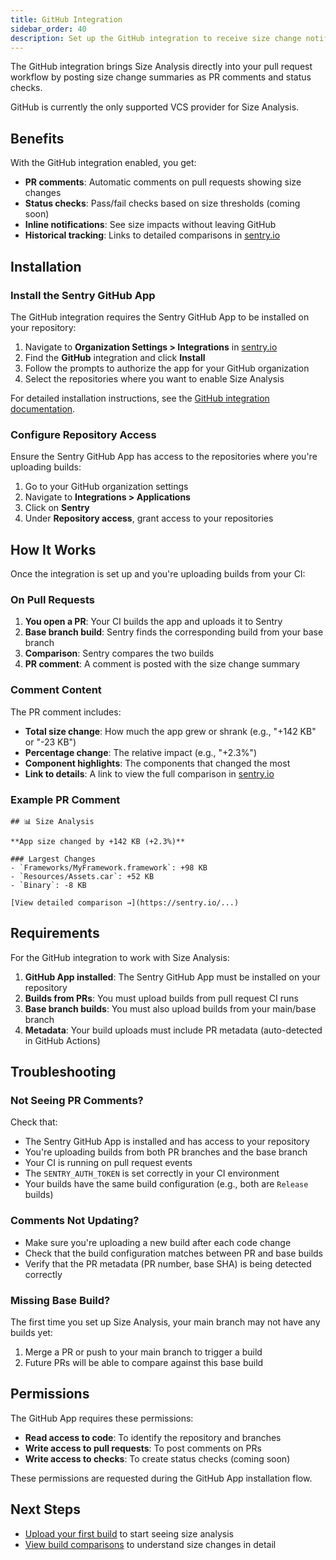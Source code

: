 ```yaml
---
title: GitHub Integration
sidebar_order: 40
description: Set up the GitHub integration to receive size change notifications as PR comments and status checks.
---
```


The GitHub integration brings Size Analysis directly into your pull request workflow by posting size change summaries as PR comments and status checks.

<Alert level="info">
  GitHub is currently the only supported VCS provider for Size Analysis.
</Alert>

## Benefits

With the GitHub integration enabled, you get:

- **PR comments**: Automatic comments on pull requests showing size changes
- **Status checks**: Pass/fail checks based on size thresholds (coming soon)
- **Inline notifications**: See size impacts without leaving GitHub
- **Historical tracking**: Links to detailed comparisons in [sentry.io](https://sentry.io)

## Installation

### Install the Sentry GitHub App

The GitHub integration requires the Sentry GitHub App to be installed on your repository:

1. Navigate to **Organization Settings > Integrations** in [sentry.io](https://sentry.io)
2. Find the **GitHub** integration and click **Install**
3. Follow the prompts to authorize the app for your GitHub organization
4. Select the repositories where you want to enable Size Analysis

For detailed installation instructions, see the [GitHub integration documentation](https://docs.sentry.io/organization/integrations/source-code-mgmt/github/).

### Configure Repository Access

Ensure the Sentry GitHub App has access to the repositories where you're uploading builds:

1. Go to your GitHub organization settings
2. Navigate to **Integrations > Applications**
3. Click on **Sentry**
4. Under **Repository access**, grant access to your repositories

## How It Works

Once the integration is set up and you're uploading builds from your CI:

### On Pull Requests

1. **You open a PR**: Your CI builds the app and uploads it to Sentry
2. **Base branch build**: Sentry finds the corresponding build from your base branch
3. **Comparison**: Sentry compares the two builds
4. **PR comment**: A comment is posted with the size change summary

### Comment Content

The PR comment includes:

- **Total size change**: How much the app grew or shrank (e.g., "+142 KB" or "-23 KB")
- **Percentage change**: The relative impact (e.g., "+2.3%")
- **Component highlights**: The components that changed the most
- **Link to details**: A link to view the full comparison in [sentry.io](https://sentry.io)

### Example PR Comment

```
## 📊 Size Analysis

**App size changed by +142 KB (+2.3%)**

### Largest Changes
- `Frameworks/MyFramework.framework`: +98 KB
- `Resources/Assets.car`: +52 KB
- `Binary`: -8 KB

[View detailed comparison →](https://sentry.io/...)
```

## Requirements

For the GitHub integration to work with Size Analysis:

1. **GitHub App installed**: The Sentry GitHub App must be installed on your repository
2. **Builds from PRs**: You must upload builds from pull request CI runs
3. **Base branch builds**: You must also upload builds from your main/base branch
4. **Metadata**: Your build uploads must include PR metadata (auto-detected in GitHub Actions)

## Troubleshooting

### Not Seeing PR Comments?

Check that:

- The Sentry GitHub App is installed and has access to your repository
- You're uploading builds from both PR branches and the base branch
- Your CI is running on pull request events
- The `SENTRY_AUTH_TOKEN` is set correctly in your CI environment
- Your builds have the same build configuration (e.g., both are `Release` builds)

### Comments Not Updating?

- Make sure you're uploading a new build after each code change
- Check that the build configuration matches between PR and base builds
- Verify that the PR metadata (PR number, base SHA) is being detected correctly

### Missing Base Build?

The first time you set up Size Analysis, your main branch may not have any builds yet:

1. Merge a PR or push to your main branch to trigger a build
2. Future PRs will be able to compare against this base build

## Permissions

The GitHub App requires these permissions:

- **Read access to code**: To identify the repository and branches
- **Write access to pull requests**: To post comments on PRs
- **Write access to checks**: To create status checks (coming soon)

These permissions are requested during the GitHub App installation flow.

## Next Steps

- [Upload your first build](/product/size-analysis/getting-started/) to start seeing size analysis
- [View build comparisons](/product/size-analysis/build-comparison/) to understand size changes in detail
